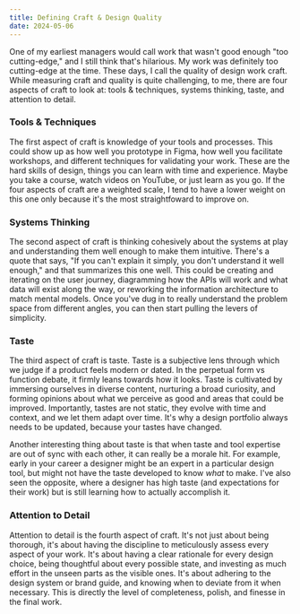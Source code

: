 ```yaml
---
title: Defining Craft & Design Quality
date: 2024-05-06
---
```


One of my earliest managers would call work that wasn't good enough "too cutting-edge," and I still think that's hilarious. My work was definitely too cutting-edge at the time. These days, I call the quality of design work craft. While measuring craft and quality is quite challenging, to me, there are four aspects of craft to look at: tools & techniques, systems thinking, taste, and attention to detail.

### Tools & Techniques

The first aspect of craft is knowledge of your tools and processes. This could show up as how well you prototype in Figma, how well you facilitate workshops, and different techniques for validating your work. These are the hard skills of design, things you can learn with time and experience. Maybe you take a course, watch videos on YouTube, or just learn as you go. If the four aspects of craft are a weighted scale, I tend to have a lower weight on this one only because it's the most straightfoward to improve on.

### Systems Thinking

The second aspect of craft is thinking cohesively about the systems at play and understanding them well enough to make them intuitive. There's a quote that says, "If you can't explain it simply, you don't understand it well enough," and that summarizes this one well. This could be creating and iterating on the user journey, diagramming how the APIs will work and what data will exist along the way, or reworking the information architecture to match mental models. Once you've dug in to really understand the problem space from different angles, you can then start pulling the levers of simplicity.

### Taste

The third aspect of craft is taste. Taste is a subjective lens through which we judge if a product feels modern or dated. In the perpetual form vs function debate, it firmly leans towards how it looks. Taste is cultivated by immersing ourselves in diverse content, nurturing a broad curiosity, and forming opinions about what we perceive as good and areas that could be improved. Importantly, tastes are not static, they evolve with time and context, and we let them adapt over time. It's why a design portfolio always needs to be updated, because your tastes have changed.

Another interesting thing about taste is that when taste and tool expertise are out of sync with each other, it can really be a morale hit. For example, early in your career a designer might be an expert in a particular design tool, but might not have the taste developed to know _what_ to make. I've also seen the opposite, where a designer has high taste (and expectations for their work) but is still learning how to actually accomplish it.

### Attention to Detail

Attention to detail is the fourth aspect of craft. It's not just about being thorough, it's about having the discipline to meticulously assess every aspect of your work. It's about having a clear rationale for every design choice, being thoughtful about every possible state, and investing as much effort in the unseen parts as the visible ones. It's about adhering to the design system or brand guide, and knowing when to deviate from it when necessary. This is directly the level of completeness, polish, and finesse in the final work.
